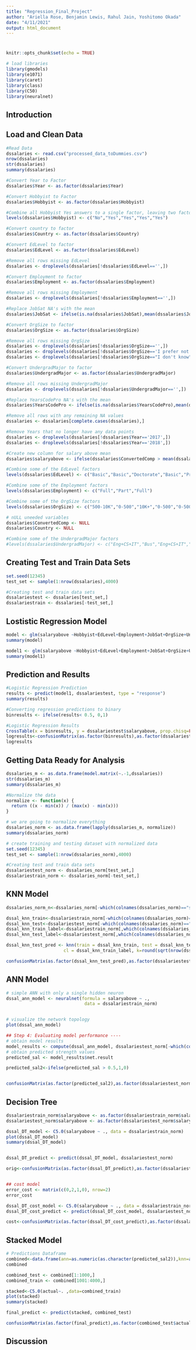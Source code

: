 ```yaml
---
title: "Regression_Final_Project"
author: "Ariella Rose, Benjamin Lewis, Rahul Jain, Yoshitomo Okada"
date: "4/11/2021"
output: html_document
---
```

# {.tabset}
```r
knitr::opts_chunk$set(echo = TRUE)
```

```r
# load libraries
library(gmodels)
library(e1071)
library(caret)
library(class)
library(C50)
library(neuralnet)

```

## Introduction


## Load and Clean Data
```r

#Read Data
dssalaries <- read.csv("processed_data_toDummies.csv")
nrow(dssalaries)
str(dssalaries)
summary(dssalaries)

#Convert Year to Factor
dssalaries$Year <- as.factor(dssalaries$Year)

#Convert Hobbyist to Factor
dssalaries$Hobbyist <- as.factor(dssalaries$Hobbyist)

#Combine all Hobbyist Yes answers to a single factor, leaving two factors for Hobbyist: Yes and No
levels(dssalaries$Hobbyist) <- c("No","Yes","Yes","Yes","Yes")

#Convert country to factor
dssalaries$Country <- as.factor(dssalaries$Country)

#Convert EdLevel to factor
dssalaries$EdLevel <- as.factor(dssalaries$EdLevel)

#Remove all rows missing EdLevel
dssalaries <- droplevels(dssalaries[!dssalaries$EdLevel=='',])

#Convert Employment to factor
dssalaries$Employment <- as.factor(dssalaries$Employment)

#Remove all rows missing Employment
dssalaries <- droplevels(dssalaries[!dssalaries$Employment=='',])

#Replace JobSat NA's with the mean
dssalaries$JobSat <- ifelse(is.na(dssalaries$JobSat),mean(dssalaries$JobSat,na.rm=TRUE),dssalaries$JobSat)

#Convert OrgSize to factor
dssalaries$OrgSize <- as.factor(dssalaries$OrgSize)

#Remove all rows missing OrgSize
dssalaries <- droplevels(dssalaries[!dssalaries$OrgSize=='',])
dssalaries <- droplevels(dssalaries[!dssalaries$OrgSize=='I prefer not to answer',])
dssalaries <- droplevels(dssalaries[!dssalaries$OrgSize=="I don't know",])

#Convert UndergradMajor to factor
dssalaries$UndergradMajor <- as.factor(dssalaries$UndergradMajor)

#Remove all rows missing UndergradMajor
dssalaries <- droplevels(dssalaries[!dssalaries$UndergradMajor=='',])

#Replace YearsCodePro NA's with the mean
dssalaries$YearsCodePro <- ifelse(is.na(dssalaries$YearsCodePro),mean(dssalaries$YearsCodePro,na.rm=TRUE),dssalaries$YearsCodePro)

#Remove all rows with any remaining NA values
dssalaries <- dssalaries[complete.cases(dssalaries),]

#Remove Years that no longer have any data points
dssalaries <- droplevels(dssalaries[!dssalaries$Year=='2017',])
dssalaries <- droplevels(dssalaries[!dssalaries$Year=='2018',])

#Create new column for salary above mean
dssalaries$salaryabove <- ifelse(dssalaries$ConvertedComp > mean(dssalaries$ConvertedComp),1,0)

#Combine some of the EdLevel factors
levels(dssalaries$EdLevel) <- c("Basic","Basic","Doctorate","Basic","Professionl","Basic")

#Combine some of the Employment factors
levels(dssalaries$Employment) <- c("Full","Part","Full")

#Combine some of the OrgSize factors
levels(dssalaries$OrgSize) <- c("500-10K","0-500","10K+","0-500","0-500","0-500","500-10K","500-10K","0-500")

# nULL uneeded variables
dssalaries$ConvertedComp <- NULL
dssalaries$Country <- NULL

#Combine some of the UndergradMajor factors
#levels(dssalaries$UndergradMajor) <- c("Eng+CS+IT","Bus","Eng+CS+IT","Art+Hum","Science","Art+Hum","None","Eng+CS+IT","Math","Science","Science","Eng+CS+IT")

```
## Creating Test and Train Data Sets
```r
set.seed(12345)
test_set <- sample(1:nrow(dssalaries),4000)

#Creating test and train data sets
dssalariestest <- dssalaries[test_set,]
dssalariestrain <- dssalaries[-test_set,]

```



## Lostistic Regression Model
```r
model <- glm(salaryabove ~Hobbyist+EdLevel+Employment+JobSat+OrgSize+UndergradMajor+YearsCodePro+Data.scientist.or.machine.learning.specialist+Database.administrator+Data.or.business.analyst+Engineer..data, data=dssalariestrain, family= "binomial")
summary(model)

model1 <- glm(salaryabove ~Hobbyist+EdLevel+Employment+JobSat+OrgSize+UndergradMajor+YearsCodePro+Database.administrator+Data.or.business.analyst+Engineer..data, data=dssalariestrain, family= "binomial")
summary(model1)

```
## Prediction and Results
```r
#Logistic Regression Prediction
results <- predict(model1, dssalariestest, type = "response")
summary(results)

#Converting regression predictions to binary
binresults <- ifelse(results< 0.5, 0,1)

#Logistic Regression Results
CrossTable(x = binresults, y = dssalariestest$salaryabove, prop.chisq=FALSE)
logresults<-confusionMatrix(as.factor(binresults),as.factor(dssalariestest$salaryabove),positive="1")
logresults

```

## Getting Data Ready for Analysis

```r


dssalaries_m <- as.data.frame(model.matrix(~.-1,dssalaries))
str(dssalaries_m)
summary(dssalaries_m)

#Normalize the data
normalize <- function(x) {
  return ((x - min(x)) / (max(x) - min(x)))
}

# we are going to normalize everything 
dssalaries_norm <- as.data.frame(lapply(dssalaries_m, normalize))
summary(dssalaries_norm)

# create training and testing dataset with normalized data
set.seed(12345)
test_set <- sample(1:nrow(dssalaries_norm),4000)

#Creating test and train data sets
dssalariestest_norm <- dssalaries_norm[test_set,]
dssalariestrain_norm <- dssalaries_norm[-test_set,]


```

## KNN Model
```r
dssalaries_norm_n<-dssalaries_norm[-which(colnames(dssalaries_norm)=="salaryabove" )]

dssal_knn_train<-dssalariestrain_norm[-which(colnames(dssalaries_norm)=="salaryabove" )]
dssal_knn_test<-dssalariestest_norm[-which(colnames(dssalaries_norm)=="salaryabove" )]
dssal_knn_train_label<-dssalariestrain_norm[,which(colnames(dssalaries_norm)=="salaryabove" )]
dssal_knn_test_label<-dssalariestest_norm[,which(colnames(dssalaries_norm)=="salaryabove" )]

dssal_knn_test_pred <- knn(train = dssal_knn_train, test = dssal_knn_test,
                      cl = dssal_knn_train_label, k=round(sqrt(nrow(dssalariestrain_norm))))

confusionMatrix(as.factor(dssal_knn_test_pred),as.factor(dssalariestest_norm$salaryabove),positive = "1")

```

## ANN Model

```r

# simple ANN with only a single hidden neuron
dssal_ann_model <- neuralnet(formula = salaryabove ~ .,
                              data = dssalariestrain_norm)


# visualize the network topology
plot(dssal_ann_model)

## Step 4: Evaluating model performance ----
# obtain model results
model_results <- compute(dssal_ann_model, dssalariestest_norm[-which(colnames(dssalaries_norm)=="salaryabove" )])
# obtain predicted strength values
predicted_sal <- model_results$net.result

predicted_sal2<-ifelse(predicted_sal > 0.5,1,0)


confusionMatrix(as.factor(predicted_sal2),as.factor(dssalariestest_norm$salaryabove),positive = "1")


```

## Decision Tree
```r
dssalariestrain_norm$salaryabove <- as.factor(dssalariestrain_norm$salaryabove)
dssalariestest_norm$salaryabove <- as.factor(dssalariestest_norm$salaryabove)

dssal_DT_model <- C5.0(salaryabove ~ ., data = dssalariestrain_norm)
plot(dssal_DT_model)
summary(dssal_DT_model)


dssal_DT_predict <- predict(dssal_DT_model, dssalariestest_norm)

orig<-confusionMatrix(as.factor(dssal_DT_predict),as.factor(dssalariestest_norm$salaryabove),positive = "1")


## cost model
error_cost <- matrix(c(0,2,1,0), nrow=2)
error_cost

dssal_DT_cost_model <- C5.0(salaryabove ~ ., data = dssalariestrain_norm, costs = error_cost)
dssal_DT_cost_predict <- predict(dssal_DT_cost_model, dssalariestest_norm)

cost<-confusionMatrix(as.factor(dssal_DT_cost_predict),as.factor(dssalariestest_norm$salaryabove),positive = "1")

```

## Stacked Model
```r
# Predictions Dataframe
combined<-data.frame(ann=as.numeric(as.character(predicted_sal2)),knn=as.numeric(as.character(dssal_knn_test_pred)),log=as.numeric(as.character(binresults)),dt=as.numeric(as.character(dssal_DT_predict)), actual=dssalariestest_norm$salaryabove)
combined

combined_test <- combined[1:1000,]
combined_train <- combined[1001:4000,]

stacked<-C5.0(actual~. ,data=combined_train)
plot(stacked)
summary(stacked)

final_predict <- predict(stacked, combined_test)

confusionMatrix(as.factor(final_predict),as.factor(combined_test$actual),positive = "1")

```

## Discussion